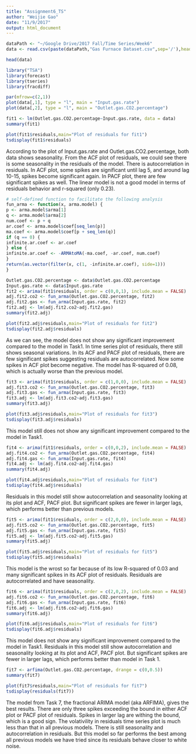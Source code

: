 ```yaml
---
title: "Assignment6_TS"
author: "Weijie Gao"
date: "11/9/2017"
output: html_document
---
```


```r
dataPath <- "~/Google Drive/2017 Fall/Time Series/Week6"
data <- read.csv(paste(dataPath,"Gas Furnace Dataset.csv",sep='/'),header=TRUE)
```

```r
head(data)
```
```r
library("TSA")
library(forecast)
library(tseries)
library(fracdiff)
```

```r
par(mfrow=c(2,1))
plot(data[,1], type = "l", main = "Input.gas.rate")
plot(data[,2], type = "l", main = "Outlet.gas.CO2.percentage")
```

```r
fit1 <- lm(Outlet.gas.CO2.percentage~Input.gas.rate, data = data)
summary(fit1)
```

```r
plot(fit1$residuals,main="Plot of residuals for fit1")
tsdisplay(fit1$residuals)
```

According to the plot of Input.gas.rate and Outlet.gas.CO2.percentage, both data shows seasonality. From the ACF plot of residuals, we could see there is some seasonality in the residuals of the model. There is autocorrelation in residuals. In ACF plot, some spikes are significant until lag 5, and around lag 10-15, spikes become significant again. In PACF plot, there are few significant spikes as well. The linear model is not a good model in terms of residuals behavior and r-squared (only 0.23).

```r
# self-defined function to facilitate the following analysis 
fun_arma <- function(x, arma.model) {
p <- arma.model$arma[1]
q <- arma.model$arma[2]
num.coef <- p + q
ar.coef <- arma.model$coef[seq_len(p)]
ma.coef <- arma.model$coef[p + seq_len(q)]
if (q == 0) {
infinite.ar.coef <- ar.coef
} else {
infinite.ar.coef <- -ARMAtoMA(-ma.coef, -ar.coef, num.coef)
}
return(as.vector(filter(x, c(1, -infinite.ar.coef), side=1)))
}
```

```r
Outlet.gas.CO2.percentage <- data$Outlet.gas.CO2.percentage
Input.gas.rate <- data$Input.gas.rate
fit2 <- arima(fit1$residuals, order = c(0,0,1), include.mean = FALSE)
adj.fit2.co2 <- fun_arma(Outlet.gas.CO2.percentage, fit2)
adj.fit2.gas <- fun_arma(Input.gas.rate, fit2)
fit2.adj <- lm(adj.fit2.co2~adj.fit2.gas)
summary(fit2.adj)
```

```r
plot(fit2.adj$residuals,main="Plot of residuals for fit2")
tsdisplay(fit2.adj$residuals)
```

As we can see, the model does not show any significant improvement compared to the model in Task1. In time series plot of residuals, there still shows seasonal variations. In its ACF and PACF plot of residuals, there are few significant spikes suggesting residuals are autocorrelated. Now some spikes in ACF plot become negative. The model has R-squared of 0.08, which is actually worse than the previous model.

```r
fit3 <- arima(fit1$residuals, order = c(1,0,0), include.mean = FALSE)
adj.fit3.co2 <- fun_arma(Outlet.gas.CO2.percentage, fit3)
adj.fit3.gas <- fun_arma(Input.gas.rate, fit3)
fit3.adj <- lm(adj.fit3.co2~adj.fit3.gas)
summary(fit3.adj)
```

```r
plot(fit3.adj$residuals,main="Plot of residuals for fit3")
tsdisplay(fit3.adj$residuals)
```

This model still does not show any significant improvement compared to the model in Task1.

```r
fit4 <- arima(fit1$residuals, order = c(0,0,2), include.mean = FALSE)
adj.fit4.co2 <- fun_arma(Outlet.gas.CO2.percentage, fit4)
adj.fit4.gas <- fun_arma(Input.gas.rate, fit4)
fit4.adj <- lm(adj.fit4.co2~adj.fit4.gas)
summary(fit4.adj)
```

```r
plot(fit4.adj$residuals,main="Plot of residuals for fit4")
tsdisplay(fit4.adj$residuals)
```

Residuals in this model still show autocorrelation and seasonality looking at its plot and ACF, PACF plot. But significant spikes are fewer in larger lags, which performs better than previous models.

```r
fit5 <- arima(fit1$residuals, order = c(2,0,0), include.mean = FALSE)
adj.fit5.co2 <- fun_arma(Outlet.gas.CO2.percentage, fit5)
adj.fit5.gas <- fun_arma(Input.gas.rate, fit5)
fit5.adj <- lm(adj.fit5.co2~adj.fit5.gas)
summary(fit5.adj)
```

```r
plot(fit5.adj$residuals,main="Plot of residuals for fit5")
tsdisplay(fit5.adj$residuals)
```

This model is the wrost so far because of its low R-squared of 0.03 and many significant spikes in its ACF plot of residuals. Residuals are autocorrelated and have seasonality.

```r
fit6 <- arima(fit1$residuals, order = c(2,0,2), include.mean = FALSE)
adj.fit6.co2 <- fun_arma(Outlet.gas.CO2.percentage, fit6)
adj.fit6.gas <- fun_arma(Input.gas.rate, fit6)
fit6.adj <- lm(adj.fit6.co2~adj.fit6.gas)
summary(fit6.adj)
```

```r
plot(fit6.adj$residuals,main="Plot of residuals for fit6")
tsdisplay(fit6.adj$residuals)
```

This model does not show any significant improvement compared to the model in Task1. Residuals in this model still show autocorrelation and seasonality looking at its plot and ACF, PACF plot. But significant spikes are fewer in larger lags, which performs better than model in Task 1.

```r
fit7 <- arfima(Outlet.gas.CO2.percentage, drange = c(0,0.5))
summary(fit7)
```

```r
plot(fit7$residuals,main="Plot of residuals for fit7")
tsdisplay(residuals(fit7))
```

The model from Task 7, the fractional ARIMA model (aka ARFIMA), gives the best results. There are only three spikes exceeding the bound in either ACF plot or PACF plot of residuals. Spikes in larger lag are withing the bound, which is a good sign. The volativility in residuals time series plot is much
less than that in all previous models. There is still seasonality and autocorrelation in residuals. But this model so far performs the best among all previous models we have tried since its residuals behave closer to white noise.